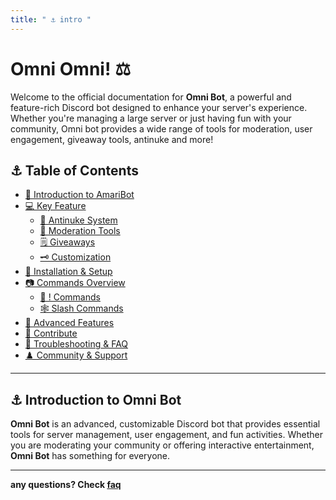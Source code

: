 ```yaml
---
title: " ⚓️ intro "
---
```


# **Omni Omni! ⚖️**

Welcome to the official documentation for **Omni Bot**, a powerful and feature-rich Discord bot designed to enhance your server's experience. Whether you're managing a large server or just having fun with your community, Omni bot provides a wide range of tools for moderation, user engagement, giveaway tools, antinuke and more!

## **⚓️ Table of Contents**
- [🍚 Introduction to AmariBot](README.md)
- [💻 Key Feature](key_features.md)
  - [🏐 Antinuke System](antinuke.md)
  - [📼 Moderation Tools](moderation.md)
  - [🗒️ Giveaways](giveaways.md)
  - [🗝️ Customization](customization.md)
- [🐇 Installation & Setup](installation_setup.md)
- [📷 Commands Overview](commands_overview)
  - [🧻 ! Commands](!_commands.md)
  - [🕸️ Slash Commands](slash_commands.md)
- [🥛 Advanced Features](advanced_features.md)
- [🦈 Contribute](contribute.md)
- [ 🏐 Troubleshooting](troubleshooting)[ & FAQ](faq.md)
- [♟️ Community & Support](community_support)

---

## **⚓️ Introduction to Omni Bot**

**Omni Bot** is an advanced, customizable Discord bot that provides essential tools for server management, user engagement, and fun activities. Whether you are moderating your community or offering interactive entertainment, **Omni Bot** has something for everyone.

---

**any questions? Check [faq](faq.mdx)**
